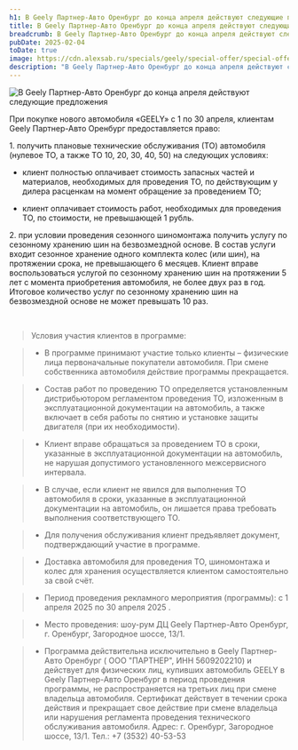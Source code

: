 ```yaml
---
h1: В Geely Партнер-Авто Оренбург до конца апреля действуют следующие предложения
title: В Geely Партнер-Авто Оренбург до конца апреля действуют следующие предложения
breadcrumb: В Geely Партнер-Авто Оренбург до конца апреля действуют следующие предложения
pubDate: 2025-02-04
toDate: true
image: https://cdn.alexsab.ru/specials/geely/special-offer/special-offer-640x900.webp
description: "В Geely Партнер-Авто Оренбург до конца апреля действуют следующие предложения"
---
```



<picture>
	<source media="(min-width: 942px)" srcset="https://cdn.alexsab.ru/specials/geely/special-offer/special-offer-1920x1080.webp" />
	<img src="https://cdn.alexsab.ru/specials/geely/special-offer/special-offer-640x900.webp" class="w-full mb-10" alt="В Geely Партнер-Авто Оренбург до конца апреля действуют следующие предложения" />
</picture>

При покупке нового автомобиля «GEELY» с 1 по 30 апреля, клиентам Geely Партнер-Авто Оренбург предоставляется право:

1\. получить плановые технические обслуживания (ТО) автомобиля (нулевое ТО, а также ТО 10, 20, 30, 40, 50) на следующих условиях:
- клиент полностью оплачивает стоимость запасных частей и материалов, необходимых для проведения ТО, по действующим у дилера расценкам на момент обращение за проведением ТО;

- клиент оплачивает стоимость работ, необходимых для проведения ТО, по стоимости, не превышающей 1 рубль.

2\. при условии проведения сезонного шиномонтажа получить услугу по сезонному хранению шин на безвозмездной основе. В состав услуги входит сезонное хранение одного комплекта колес (или шин), на протяжении срока, не превышающего 6 месяцев. Клиент вправе воспользоваться услугой по сезонному хранению шин на протяжении 5 лет с момента приобретения автомобиля, не более двух раз в год. Итоговое количество услуг по сезонному хранению шин на безвозмездной основе не может превышать 10 раз.

<br/>

<SpecialSalonsInfo dataFormName="Узнать подробнее. Специальные предложения" />

> Условия участия клиентов в программе:

> - В программе принимают участие только клиенты – физические лица первоначальные покупатели автомобиля. При смене собственника автомобиля действие программы прекращается.

> - Состав работ по проведению ТО определяется установленным дистрибьютором регламентом проведения ТО, изложенным в эксплуатационной документации на автомобиль, а также включает в себя работы по снятию и установке защиты двигателя (при их необходимости).

> - Клиент вправе обращаться за проведением ТО в сроки, указанные в эксплуатационной документации на автомобиль, не нарушая допустимого установленного межсервисного интервала.

> - В случае, если клиент не явился для выполнения ТО автомобиля в сроки, указанные в эксплуатационной документации на автомобиль, он лишается права требовать выполнения соответствующего ТО.

> - Для получения обслуживания клиент предъявляет документ, подтверждающий участие в программе.

> - Доставка автомобиля для проведения ТО, шиномонтажа и колес для хранения осуществляется клиентом самостоятельно за свой счёт.

> - Период проведения рекламного мероприятия (программы): с 1 апреля 2025 по 30 апреля 2025 .

> - Место проведения: шоу-рум ДЦ Geely Партнер-Авто Оренбург,  г. Оренбург, Загородное шоссе, 13/1.

> * Программа действительна исключительно в Geely Партнер-Авто Оренбург ( ООО "ПАРТНЕР", ИНН 5609202210) и действует для физических лиц, купивших автомобиль GEELY в Geely Партнер-Авто Оренбург в период проведения программы, не распространяется на третьих лиц при смене владельца автомобиля. Сертификат действует в течении срока действия и прекращает свое действие при смене владельца или нарушения регламента проведения технического обслуживания автомобиля.
Адрес: г. Оренбург, Загородное шоссе, 13/1. Тел.: +7 (3532) 40-53-53
